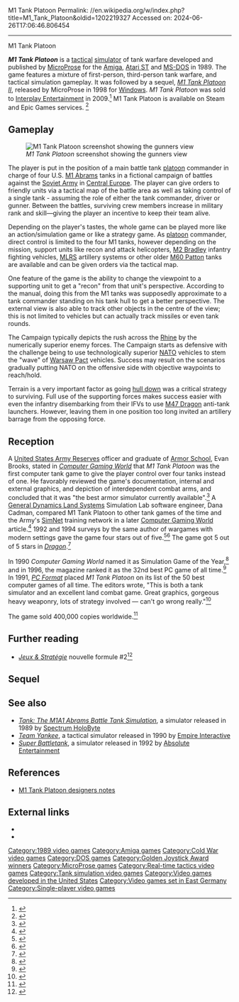 M1 Tank Platoon
Permalink: //en.wikipedia.org/w/index.php?title=M1_Tank_Platoon&oldid=1202219327
Accessed on: 2024-06-26T17:06:46.806454



------
M1 Tank Platoon
{{Infobox video game
|title = M1 Tank Platoon
|image = M1 Tank Platoon Coverart.png
|caption = Cover art
|developer = [[MPS Labs]]
|publisher = [[MicroProse]]
|designer = [[Arnold Hendrick]] <br> Scott Spanburg
|released = 1989
|genre = [[Simulation game|Simulation]], [[real-time tactics]]
|modes = [[Single-player]]
|platforms = [[Amiga]], [[Atari ST]], [[MS-DOS]]
}}

'''''M1 Tank Platoon''''' is a [[tactical wargames|tactical]] [[Simulation game|simulator]] of tank warfare developed and published by [[MicroProse]] for the [[Amiga]], [[Atari ST]] and [[MS-DOS]] in 1989. The game features a mixture of first-person, third-person tank warfare, and tactical simulation gameplay. It was followed by a sequel, ''[[M1 Tank Platoon II]]'', released by MicroProse in 1998 for [[Windows]]. ''M1 Tank Platoon'' was sold to [[Interplay Entertainment]] in 2009.<ref>{{Cite web |url=http://www.interplay.com/about/article.php?id=25 |title=Interplay |access-date=2013-05-14 |archive-url=https://web.archive.org/web/20151231112355/http://www.interplay.com/about/article.php?id=25 |archive-date=2015-12-31 |url-status=dead }}</ref> M1 Tank Platoon is available on Steam and Epic Games services. <ref>{{cite web | url=https://store.steampowered.com/app/776150/M1_Tank_Platoon/ | title=M1 Tank Platoon on Steam }}</ref>

==Gameplay==
[[Image:Game screenshot, gunners view, m1 tank platoon, ibm pc vga.png|left|thumb|''M1 Tank Platoon'' screenshot showing the gunners view]]

The player is put in the position of a main battle tank [[platoon]] commander in charge of four U.S. [[M1 Abrams]] tanks in a fictional campaign of battles against the [[Soviet Army]] in [[Central Europe]]. The player can give orders to friendly units via a tactical map of the battle area as well as taking control of a single tank - assuming the role of either the tank commander, driver or gunner. Between the battles, surviving crew members increase in military rank and skill&mdash;giving the player an incentive to keep their team alive.

Depending on the player's tastes, the whole game can be played more like an action/simulation game or like a strategy game. As [[platoon]] commander, direct control is limited to the four M1 tanks, however depending on the mission, support units like recon and attack helicopters, [[M2 Bradley]] infantry fighting vehicles, [[M270 Multiple Launch Rocket System|MLRS]] artillery systems or other older [[M60 Patton]] tanks are available and can be given orders via the tactical map.

One feature of the game is the ability to change the viewpoint to a supporting unit to get a "recon" from that unit's perspective. According to the manual, doing this from the M1 tanks was supposedly approximate to a tank commander standing on his tank hull to get a better perspective. The external view is also able to track other objects in the centre of the view; this is not limited to vehicles but can actually track missiles or even tank rounds.

The Campaign typically depicts the rush across the [[Rhine]] by the numerically superior enemy forces. The Campaign starts as defensive with the challenge being to use technologically superior [[NATO]] vehicles to stem the "wave" of [[Warsaw Pact]] vehicles. Success may result on the scenarios gradually putting NATO on the offensive side with objective waypoints to reach/hold.

Terrain is a very important factor as going [[hull down]] was a critical strategy to surviving. Full use of the supporting forces makes success easier with even the infantry disembarking from their IFVs to use [[M47 Dragon]] anti-tank launchers. However, leaving them in one position too long invited an artillery barrage from the opposing force.

==Reception==
A [[United States Army Reserves]] officer and graduate of [[United States Army Armor School|Armor School]], Evan Brooks, stated in ''[[Computer Gaming World]]'' that ''M1 Tank Platoon'' was the first computer tank game to give the player control over four tanks instead of one. He favorably reviewed the game's documentation, internal and external graphics, and depiction of interdependent combat arms, and concluded that it was "the best armor simulator currently available".<ref name="brooks198912">{{cite magazine | title=M1 Tank Platoon | magazine=Computer Gaming World | date=December 1989 | accessdate=4 November 2013 | author=Brooks, M. Evan | url=http://www.cgwmuseum.org/galleries/index.php?year=1989&pub=2&id=66 | pages=24 | issue = 66}}</ref> A [[General Dynamics Land Systems]] Simulation Lab software engineer, Dana Cadman, compared M1 Tank Platoon to other tank games of the time and the Army's [[SIMNET|SimNet]] training network in a later [[Computer Gaming World]] article.<ref>{{Cite magazine|url=http://www.cgwmuseum.org/galleries/issues/cgw_86.pdf|title=TANK SCHOOL 101|last=Cadman|first=Dana|date=September 1991|magazine=Computer Gaming World|pages=91–92|archive-url=|archive-date=|access-date=}}</ref> 1992 and 1994 surveys by the same author of wargames with modern settings gave the game four stars out of five.<ref name="brooks199206">{{cite magazine | url=http://www.cgwmuseum.org/galleries/index.php?year=1992&pub=2&id=95 | title=The Modern Games: 1950 - 2000 | magazine=Computer Gaming World | date=June 1992 | accessdate=24 November 2013 | author=Brooks, M. Evan | pages=120}}</ref><ref name="brooks199401">{{Cite magazine |last=Brooks |first=M. Evan |date=January 1994 |title=War In Our Time / A Survey Of Wargames From 1950-2000 |url=http://www.cgwmuseum.org/galleries/index.php?year=1994&pub=2&id=114 |magazine=Computer Gaming World |pages=194–212}}</ref> The game got 5 out of 5 stars in ''[[Dragon (magazine)|Dragon]]''.<ref name="Dragon154">{{cite journal|title=The Role of Computers|last1=Lesser|last2=Lesser|last3=Lesser|first1=Hartley|first2=Patricia|first3=Kirk|journal=Dragon|issue=154|date=February 1990|pages=76–83}}</ref>

In 1990 ''Computer Gaming World'' named it as Simulation Game of the Year,<ref name="cgw199009">{{cite magazine | url=http://www.cgwmuseum.org/galleries/index.php?year=1990&pub=2&id=74 | title=CGW's Game of the Year Awards | magazine=Computer Gaming World | date=September 1990 | accessdate=16 November 2013 | pages=70}}</ref> and in 1996, the magazine ranked it as the 32nd best PC game of all time.<ref name="cgw199611best">{{cite magazine | url=http://www.cgwmuseum.org/galleries/index.php?year=1996&pub=2&id=148 | title=150 Best Games of All Time | magazine=Computer Gaming World | date=November 1996 | accessdate=25 March 2016 | pages=64–80}}</ref> In 1991, ''[[PC Format]]'' placed ''M1 Tank Platoon'' on its list of the 50 best computer games of all time. The editors wrote, "This is both a tank simulator and an excellent land combat game. Great graphics, gorgeous heavy weaponry, lots of strategy involved — can't go wrong really."<ref name=pcformat50>{{cite journal | author=Staff | journal=[[PC Format]] | title=The 50 best games EVER! |date=October 1991 | issue=1 | pages=109–111}}</ref>

The game sold 400,000 copies worldwide.<ref>{{cite web|url=http://www.imagicgames.com/pr.dir/prabrams.html|archiveurl=https://web.archive.org/web/19970619000055/http://www.imagicgames.com/pr.dir/prabrams.html|title="Wild Bill" Stealey to Launch iM1A2 Abrams at E3 Show I-Magic's New Title May Be Next Blockbuster Tank Simulation|website=imagicgames.com|archivedate=June 19, 1997|date=September 30, 1996|accessdate=May 28, 2022}}</ref>

==Further reading==
*''[[:fr:Jeux et Stratégie|Jeux & Stratégie]]'' nouvelle formule #2<ref>{{cite web | url=https://archive.org/details/jeux-et-strategie-nf-2/page/20/mode/2up | title=Jeux & stratégie NF 2 | date=December 1989 }}</ref>

==Sequel==
{{main|M1 Tank Platoon II}}

==See also==
* ''[[Tank: The M1A1 Abrams Battle Tank Simulation]]'', a simulator released in 1989 by [[Spectrum HoloByte]]
* ''[[Team Yankee (video game)|Team Yankee]]'', a tactical simulator released in 1990 by [[Empire Interactive]]
* ''[[Super Battletank]]'', a simulator released in 1992 by [[Absolute Entertainment]]

==References==
{{Reflist}}
* [https://web.archive.org/web/20050305171209/http://oldsite.simhq.com/simhq3/sims/turret/m1tp2/m1tp1man/designnotes.html M1 Tank Platoon designers notes]

==External links==
* {{moby game|id=/m1-tank-platoon|name=''M1 Tank Platoon''}}
* {{Internet Archive game|msdos_M1_Tank_Platoon_1989|M1 Tank Platoon}}

{{Authority control}}

[[Category:1989 video games]]
[[Category:Amiga games]]
[[Category:Cold War video games]]
[[Category:DOS games]]
[[Category:Golden Joystick Award winners]]
[[Category:MicroProse games]]
[[Category:Real-time tactics video games]]
[[Category:Tank simulation video games]]
[[Category:Video games developed in the United States]]
[[Category:Video games set in East Germany]]
[[Category:Single-player video games]]
